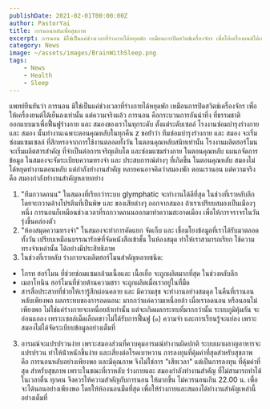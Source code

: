 ```yaml
---
publishDate: 2021-02-01T00:00:00Z
author: PastorYai
title: การนอนหลับเพื่อสุขภาพ
excerpt: การนอน มิใช่เป็นแค่ช่วงเวลาที่ร่างกายได้หยุดพัก เหมือนการปิดสวิตช์เครื่องจักร เพื่อให้เครื่องยนต์ได้เย็นลงเท่านั้น
category: News
image: ~/assets/images/BrainWithSleep.png
tags:
    - News
    - Health
    - Sleep
---
```


แพทย์ยืนยันว่า การนอน มิใช่เป็นแค่ช่วงเวลาที่ร่างกายได้หยุดพัก เหมือนการปิดสวิตช์เครื่องจักร เพื่อให้เครื่องยนต์ได้เย็นลงเท่านั้น
แต่ความจริงแล้ว การนอน คือกระบวนการอันน่าทึ่ง ที่ธรรมชาติออกแบบมาเพื่อฟื้นฟูร่างกาย และ สมองของเราในทุกระดับ ตั้งแต่ระดับเซลล์ โรงงานซ่อมบํารุงร่างกาย และ สมอง นั้นทํางานเฉพาะตอนคุณหลับในทุกคืน z
ขอย้ําว่า ทีมซ่อมบํารุงร่างกาย และ สมอง จะเริ่มซ่อมแซมเซลล์ ที่สึกหรอจากการใช้งานตลอดทั้งวัน ในตอนคุณหลับสนิทเท่านั้น
โรงงานผลิตฮอร์โมน จะเริ่มผลิตสารสําคัญ ที่จําเป็นต่อการเจริญเติบโต และซ่อมแซมร่างกาย ในตอนคุณหลับ แผนกจัดการข้อมูล ในสมองจะจัดระเบียบความทรงจํา และ ประสบการณ์ต่างๆ ที่เกิดขึ้น ในตอนคุณหลับ
สมองไม่ได้หยุดทํางานตอนหลับ แต่กําลังทํางานสําคัญ
หลายคนอาจคิดว่าสมองพัก ตอนเรานอน แต่ความจริง คือ สมองกําลังทํางานสําคัญหลายอย่าง

1. "ทีมกวาดถนน" ในสมองที่เรียกว่าระบบ glymphatic จะทํางานได้ดีที่สุด ในช่วงที่เราหลับลึก โดยจะกวาดล้างโปรตีนที่เป็นพิษ และ ของเสียต่างๆ ออกจากสมอง ถ้าเราเปรียบสมองเป็นเมืองๆ หนึ่ง การนอนก็เหมือนช่วงเวลาที่รถกวาดถนนออกมาทําความสะอาดเมือง เพื่อให้การจราจรในวันรุ่งขึ้นคล่องตัว
2. "ห้องสมุดความทรงจํา" ในสมองจะทําการคัดแยก จัดเก็บ และ เชื่อมโยงข้อมูลที่เราได้รับมาตลอดทั้งวัน เปรียบเหมือนบรรณารักษ์ที่จัดหนังสือเข้าชั้น ในห้องสมุด ทําให้เราสามารถเรียก ใช้ความทรงจําเหล่านั้น ได้อย่างมีประสิทธิภาพ
3. ในช่วงที่เราหลับ ร่างกายจะผลิตฮอร์โมนสําคัญหลายชนิด:

- โกรท ฮอร์โมน ที่ช่วยซ่อมแซมกล้ามเนื้อและ เนื้อเยื่อ จะถูกผลิตมากที่สุด ในช่วงหลับลึก
- เมลาโทนิน ฮอร์โมนที่ช่วยต้านความชรา จะถูกผลิตเมื่อเราอยู่ในที่มืด
- สารสื่อประสาทที่ช่วยให้เรารู้สึกผ่อนคลาย และ มีความสุข จะทํางานอย่างสมดุล ในคืนที่เรานอนหลับเพียงพอ
  ผลกระทบของการอดนอน: มากกว่าแค่ความเหนื่อยล้า
  เมื่อเราอดนอน หรือนอนไม่เพียงพอ ไม่ใช่แค่ร่างกายจะเหนื่อยล้าเท่านั้น แต่จะเกิดผลกระทบที่มากกว่านั้น
  ระบบภูมิคุ้มกัน จะอ่อนแอลง เพราะเซลล์เม็ดเลือดขาวไม่ได้รับการฟื้นฟู
  (๑) ความจํา และการเรียนรู้จะแย่ลง เพราะสมองไม่ได้จัดระเบียบข้อมูลอย่างเต็มที่

3. อารมณ์จะแปรปรวนง่าย เพราะสมองส่วนที่ควบคุมอารมณ์ทํางานผิดปกติ ระบบเผาผลาญอาหารจะแปรปรวน ทําให้น้ําหนักขึ้นง่าย และเสี่ยงต่อโรคเบาหวาน
   การลงทุนที่คุ้มค่าที่สุดสําหรับสุขภาพ คือ การนอนหลับอย่างเพียงพอ และมีคุณภาพ จึงไม่ใช่การ "เสียเวลา" แต่เป็นการลงทุน ที่คุ้มค่าที่สุด สําหรับสุขภาพ เพราะในขณะที่เราหลับ ร่างกายและ สมองกําลังทํางานสําคัญ ที่ไม่สามารถทําได้ในเวลาตื่น
   ทุกคน จึงควรให้ความสําคัญกับการนอน ให้มากขึ้น ไม่ควรนอนเกิน 22.00 น. เพื่อจะได้นอนอย่างเพียงพอ โดยให้ห้องนอนมืดที่สุด เพื่อให้ร่างกายและสมองได้ทํางานสําคัญเหล่านี้อย่างเต็มที่
